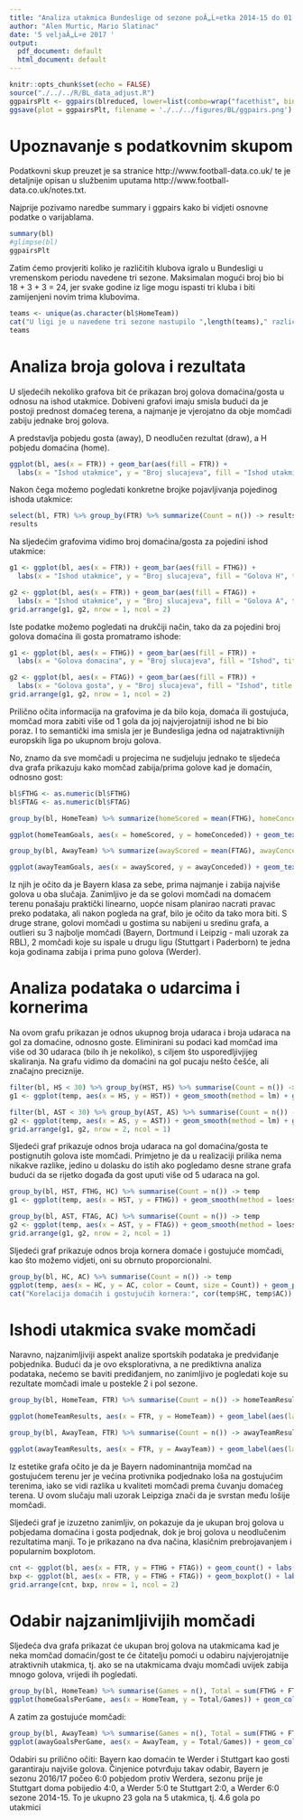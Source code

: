 ```yaml
---
title: "Analiza utakmica Bundeslige od sezone poĂ„Ĺ¤etka 2014-15 do 01.02.2017."
author: "Alen Murtic, Mario Slatinac"
date: '5 veljaĂ„Ĺ¤e 2017 '
output:
  pdf_document: default
  html_document: default
---
```



```r
knitr::opts_chunk$set(echo = FALSE)
source("./../../R/BL_data_adjust.R")
ggpairsPlt <- ggpairs(blreduced, lower=list(combo=wrap("facethist", binwidth=1)))
ggsave(plot = ggpairsPlt, filename = './../../figures/BL/ggpairs.png')
```

# Upoznavanje s podatkovnim skupom

Podatkovni skup preuzet je sa stranice http://www.football-data.co.uk/ te je detaljnije opisan u službenim uputama http://www.football-data.co.uk/notes.txt.

Najprije pozivamo naredbe summary i ggpairs kako bi vidjeti osnovne podatke o varijablama.

```r
summary(bl)
#glimpse(bl)
ggpairsPlt
```
Zatim ćemo provjeriti koliko je različitih klubova igralo u Bundesligi u vremenskom periodu navedene tri sezone. Maksimalan mogući broj bio bi 18 + 3 + 3 = 24, jer svake godine iz lige mogu ispasti tri kluba i biti zamijenjeni novim trima klubovima.

```r
teams <- unique(as.character(bl$HomeTeam))
cat("U ligi je u navedene tri sezone nastupilo ",length(teams)," različitih klubova. Oni su: ")
teams
```
\pagebreak

# Analiza broja golova i rezultata

U sljedećih nekoliko grafova bit će prikazan broj golova domaćina/gosta u odnosu na ishod utakmice. Dobiveni grafovi imaju smisla budući da je postoji prednost domaćeg terena, a najmanje je vjerojatno da obje momčadi zabiju jednake broj golova.

A predstavlja pobjedu gosta (away), D neodlučen rezultat (draw), a H pobjedu domaćina (home).


```r
ggplot(bl, aes(x = FTR)) + geom_bar(aes(fill = FTR)) +
  labs(x = "Ishod utakmice", y = "Broj slucajeva", fill = "Ishod utakmice", title = "Ucestalost pojedninog ishoda utakmica")
```
Nakon čega možemo pogledati konkretne brojke pojavljivanja pojedinog ishoda utakmice:
```r
select(bl, FTR) %>% group_by(FTR) %>% summarize(Count = n()) -> results
results
```

\pagebreak

Na sljedećim grafovima vidimo broj domaćina/gosta za pojedini ishod utakmice:

```r

g1 <- ggplot(bl, aes(x = FTR)) + geom_bar(aes(fill = FTHG)) +
  labs(x = "Ishod utakmice", y = "Broj slucajeva", fill = "Golova H", title = "Odnos golova domacina i ishoda utakmica")

g2 <- ggplot(bl, aes(x = FTR)) + geom_bar(aes(fill = FTAG)) +
  labs(x = "Ishod utakmice", y = "Broj slucajeva", fill = "Golova A", title = "Odnos golova gosta i ishoda utakmica")
grid.arrange(g1, g2, nrow = 1, ncol = 2)
```
\pagebreak

Iste podatke možemo pogledati na drukčiji način, tako da za pojedini broj golova domaćina ili gosta promatramo ishode:

```r
g1 <- ggplot(bl, aes(x = FTHG)) + geom_bar(aes(fill = FTR)) +
  labs(x = "Golova domacina", y = "Broj slucajeva", fill = "Ishod", title = "Odnos golova domacina i ishoda utakmica")

g2 <- ggplot(bl, aes(x = FTAG)) + geom_bar(aes(fill = FTR)) +
  labs(x = "Golova gosta", y = "Broj slucajeva", fill = "Ishod", title = "Odnos golova gosta i ishoda utakmica")
grid.arrange(g1, g2, nrow = 1, ncol = 2)
```
Prilično očita informacija na grafovima je da bilo koja, domaća ili gostujuća, momčad mora zabiti više od 1 gola da joj najvjerojatniji ishod ne bi bio poraz. I to semantički ima smisla jer je Bundesliga jedna od najatraktivnijih europskih liga po ukupnom broju golova. 

\pagebreak

No, znamo da sve momčadi u projecima ne sudjeluju jednako te sljedeća dva grafa prikazuju kako momčad zabija/prima golove kad je domaćin, odnosno gost:

```r
bl$FTHG <- as.numeric(bl$FTHG)
bl$FTAG <- as.numeric(bl$FTAG)

group_by(bl, HomeTeam) %>% summarize(homeScored = mean(FTHG), homeConceded = mean(FTAG), hgames = n(), hscored = sum(FTHG), hconceded = sum(FTAG)) %>% arrange(desc(homeScored)) %>% as.data.frame() -> homeTeamGoals

ggplot(homeTeamGoals, aes(x = homeScored, y = homeConceded)) + geom_text(aes(label = HomeTeam),hjust=0, vjust=0) + scale_x_continuous(limits = c(1.8, 4.5)) + geom_point() + labs(x = "Prosjek postignutih golova domacina", y = "Prosjek primljenih golova domacina", title = "Odnos zabijenih i primljenih golova kad je momcad domacin") + geom_smooth(method = lm)
```

```r
group_by(bl, AwayTeam) %>% summarize(awayScored = mean(FTAG), awayConceded = mean(FTHG), agames = n(), awscored = sum(FTAG), awconceded = sum(FTHG)) %>% arrange(desc(awayScored)) %>% as.data.frame() -> awayTeamGoals

ggplot(awayTeamGoals, aes(x = awayScored, y = awayConceded)) + geom_text(aes(label = AwayTeam),hjust=0, vjust=0) + scale_x_continuous(limits = c(1.55, 3.2)) + geom_point() + labs(x = "Prosjek postignutih golova gosta", y = "Postojek primljenih golova gosta u prosjeku", title = "Odnos zabijenih i primljenih golova kad je momcad gost")

```

Iz njih je očito da je Bayern klasa za sebe, prima najmanje i zabija najviše golova u oba slučaja.
Zanimljivo je da se golovi momčadi na domaćem terenu ponašaju praktički linearno, uopće nisam planirao nacrati pravac preko podataka, ali nakon pogleda na graf, bilo je očito da tako mora biti.
S druge strane, golovi momčadi u gostima su nabijeni u sredinu grafa, a outlieri su 3 najbolje momčadi (Bayern, Dortmund i Leipzig - mali uzorak za RBL), 2 momčadi koje su ispale u drugu ligu (Stuttgart i Paderborn) te jedna koja godinama zabija i prima puno golova (Werder).

\pagebreak

# Analiza podataka o udarcima i kornerima

Na ovom grafu prikazan je odnos ukupnog broja udaraca i broja udaraca na gol za domaćine, odnosno goste. Eliminirani su podaci kad momčad ima više od 30 udaraca (bilo ih je nekoliko), s ciljem što usporedljivjijeg skaliranja. Na grafu vidimo da domaćini na gol pucaju nešto češće, ali značajno preciznije.

```r
filter(bl, HS < 30) %>% group_by(HST, HS) %>% summarise(Count = n()) -> temp
g1 <- ggplot(temp, aes(x = HS, y = HST)) + geom_smooth(method = lm) + geom_point(aes(size = Count, color = Count)) + labs(x = "Broj udaraca domacina", y = "Broj udaraca na gol", title = "Odnos udaraca i udaraca na gol domacina", size = "Broj slucajeva", color = "Broj slucajeva")

filter(bl, AST < 30) %>% group_by(AST, AS) %>% summarise(Count = n()) -> temp
g2 <- ggplot(temp, aes(x = AS, y = AST)) + geom_smooth(method = lm) + geom_point(aes(size = Count, color = Count)) + labs(x = "Broj udaraca gosta", y = "Broj udaraca na gol", title = "Odnos udaraca i udaraca na gol gosta", size = "Broj slucajeva", color = "Broj slucajeva")
grid.arrange(g1, g2, nrow = 2, ncol = 1)
```


\pagebreak

Sljedeći graf prikazuje odnos broja udaraca na gol domaćina/gosta te postignutih golova iste momčadi. Primjetno je da u realizaciji prilika nema nikakve razlike, jedino u dolasku do istih ako pogledamo desne strane grafa budući da se rijetko događa da gost uputi više od 5 udaraca na gol.

```r
group_by(bl, HST, FTHG, HC) %>% summarise(Count = n()) -> temp
g1 <- ggplot(temp, aes(x = HST, y = FTHG)) + geom_smooth(method = loess) + geom_point(aes(size = Count)) + labs(x = "Broj udaraca domacina na gol", y = "Broj zabijenih golova domacina", title = "Odnos udaraca na gol i postignutih golova domacina", size = "Broj slucajeva")

group_by(bl, AST, FTAG, AC) %>% summarise(Count = n()) -> temp
g2 <- ggplot(temp, aes(x = AST, y = FTAG)) + geom_smooth(method = loess) + geom_point(aes(size = Count)) + labs(x = "Broj udaraca gosta na gol", y = "Broj zabijenih golova gosta", title = "Odnos udaraca na gol i postignutih golova gosta", size = "Broj slucajeva")
grid.arrange(g1, g2, nrow = 2, ncol = 1)
```
\pagebreak

Sljedeći graf prikazuje odnos broja kornera domaće i gostujuće momčadi, kao što možemo vidjeti, oni su obrnuto proporcionalni.

```r
group_by(bl, HC, AC) %>% summarise(Count = n()) -> temp
ggplot(temp, aes(x = HC, y = AC, color = Count, size = Count)) + geom_point() + geom_smooth(method = lm) + labs(x = "Broj kornera domacina", y = "Broj kornera gosta", title = "Odnos kornera domacina i gosta", size = "Broj slucajeva", color = "Broj slucajeva")
cat("Korelacija domaćih i gostujućih kornera:", cor(temp$HC, temp$AC))
```
\pagebreak

# Ishodi utakmica svake momčadi

Naravno, najzanimljiviji aspekt analize sportskih podataka je predviđanje pobjednika. Budući da je ovo eksplorativna, a ne prediktivna analiza podataka, nećemo se baviti prediđanjem, no zanimljivo je pogledati koje su rezultate momčadi imale u postekle 2 i pol sezone.

```r
group_by(bl, HomeTeam, FTR) %>% summarise(Count = n()) -> homeTeamResults

ggplot(homeTeamResults, aes(x = FTR, y = HomeTeam)) + geom_label(aes(label = Count, color = Count, size = Count)) + labs(x = "Ishod utakmice", y = "Domacin", title = "Rezultati pojedine momcadi na domacem terenu", size = "Broj slucajeva", color = "Broj slucajeva")
```

```r
group_by(bl, AwayTeam, FTR) %>% summarise(Count = n()) -> awayTeamResults

ggplot(awayTeamResults, aes(x = FTR, y = AwayTeam)) + geom_label(aes(label = Count, color = Count, size = Count)) + labs(x = "Ishod utakmice", y = "Gost", title = "Rezultati pojedine momcadi na gostujucem terenu", size = "Broj slucajeva", color = "Broj slucajeva")
```

Iz estetike grafa očito je da je Bayern nadominantnija momčad na gostujućem terenu jer je većina protivnika podjednako loša na gostujućim terenima, iako se vidi razlika u kvaliteti momčadi prema čuvanju domaćeg terena. U ovom slučaju mali uzorak Leipziga znači da je svrstan među lošije momčadi. 

\pagebreak

Sljedeći graf je izuzetno zanimljiv, on pokazuje da je ukupan broj golova u pobjedama domaćina i gosta podjednak, dok je broj golova u neodlučenim rezultatima manji. To je prikazano na dva načina, klasičnim prebrojavanjem i popularnim boxplotom.

```r
cnt <- ggplot(bl, aes(x = FTR, y = FTHG + FTAG)) + geom_count() + labs(x = "Ishod utakmice", y = "Ukupan broj golova na utakmici", title = "Odnos ishoda i ukupnog broja golova na utakmici")
bxp <- ggplot(bl, aes(x = FTR, y = FTHG + FTAG)) + geom_boxplot() + labs(x = "Ishod utakmice", y = "Ukupan broj golova na utakmici", title = "Odnos ishoda i ukupnog broja golova na utakmici")
grid.arrange(cnt, bxp, nrow = 1, ncol = 2)
```
\pagebreak

# Odabir najzanimljivijih momčadi

Sljedeća dva grafa prikazat će ukupan broj golova na utakmicama kad je neka momčad domaćin/gost te će čitatelju pomoći u odabiru najvjerojatnije atraktivnih utakmica, tj. ako se na utakmicama dvaju momčadi uvijek zabija mnogo golova, vrijedi ih pogledati.

```r
group_by(bl, HomeTeam) %>% summarise(Games = n(), Total = sum(FTHG + FTAG)) -> homeGoalsPerGame
ggplot(homeGoalsPerGame, aes(x = HomeTeam, y = Total/Games)) + geom_col(aes(fill = Total/Games)) + coord_flip() + labs(x = "Broj golova po utakmici", y = "Domacin", title = "Ukupan broj golova na utakmicama kad je momcad domacin", color = "Broj golova po utakmici")
```

\pagebreak

A zatim za gostujuće momčadi:

```r
group_by(bl, AwayTeam) %>% summarise(Games = n(), Total = sum(FTHG + FTAG)) -> awayGoalsPerGame
ggplot(awayGoalsPerGame, aes(x = AwayTeam, y = Total/Games)) + geom_col(aes(fill = Total/Games)) + coord_flip() + labs(x = "Broj golova po utakmici", y = "Gost", title = "Ukupan broj golova na utakmicama kad je momcad gost", color = "Broj golova po utakmici")
```

Odabiri su prilično očiti: Bayern kao domaćin te Werder i Stuttgart kao gosti garantiraju najviše golova. Činjenice potvrđuju takav odabir, Bayern je sezonu 2016/17 počeo 6:0 pobjedom protiv Werdera, sezonu prije je Stuttgart doma pobijedio 4:0, a Werder 5:0 te Stuttgart 2:0, a Werder 6:0 sezone 2014-15. To je ukupno 23 gola na 5 utakmica, tj. 4.6 gola po utakmici